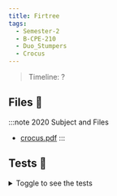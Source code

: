```yaml
---
title: Firtree
tags:
  - Semester-2
  - B-CPE-210
  - Duo_Stumpers
  - Crocus
---
```

> Timeline: ?


## Files 📂

:::note 2020 Subject and Files
- [crocus.pdf](https://github.com/Studio-17/Epitech-Subjects/raw/main/Semester-2/B-CPE-210/Duo_Stumpers/Crocus/crocus.pdf)
:::

## Tests 🤖
<details>
  <summary>Toggle to see the tests</summary>
  <div>
Yo
  </div>
</details>
